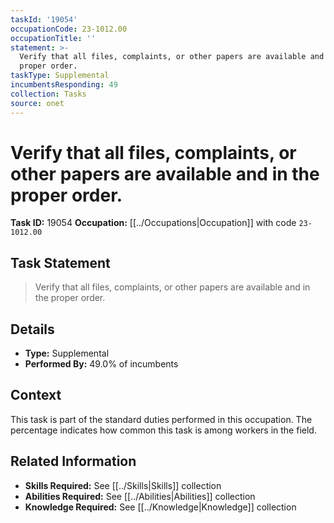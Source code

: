 ```yaml
---
taskId: '19054'
occupationCode: 23-1012.00
occupationTitle: ''
statement: >-
  Verify that all files, complaints, or other papers are available and in the
  proper order.
taskType: Supplemental
incumbentsResponding: 49
collection: Tasks
source: onet
---
```

# Verify that all files, complaints, or other papers are available and in the proper order.

**Task ID:** 19054
**Occupation:** [[../Occupations|Occupation]] with code `23-1012.00`

## Task Statement

> Verify that all files, complaints, or other papers are available and in the proper order.

## Details

- **Type:** Supplemental
- **Performed By:** 49.0% of incumbents

## Context

This task is part of the standard duties performed in this occupation. The percentage indicates how common this task is among workers in the field.

## Related Information

- **Skills Required:** See [[../Skills|Skills]] collection
- **Abilities Required:** See [[../Abilities|Abilities]] collection
- **Knowledge Required:** See [[../Knowledge|Knowledge]] collection
